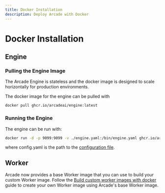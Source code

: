 ```yaml
---
title: Docker Installation
description: Deploy Arcade with Docker
---
```


# Docker Installation

## Engine

### Pulling the Engine Image

The Arcade Engine is stateless and the docker image is designed to scale horizontally for production environments.

The docker image for the engine can be pulled with

```bash
docker pull ghcr.io/arcadeai/engine:latest
```

### Running the Engine

The engine can be run with:

```bash
docker run -d -p 9099:9099 -v ./engine.yaml:/bin/engine.yaml ghcr.io/arcadeai/engine:latest
```

where config.yaml is the path to the [configuration file](/home/local-deployment/configure/configuration-templates).

## Worker

Arcade now provides a base Worker image that you can use to build your custom Worker image. Follow the [Build custom worker images with docker](/home/serve-tools/docker-worker) guide to create your own Worker image using Arcade's base Worker image.
